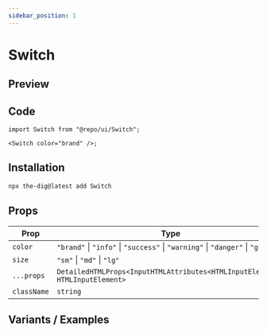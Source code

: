 ```yaml
---
sidebar_position: 1
---
```


# Switch

## Preview


<Container className="flex flex-wrap gap-3">
  <Switch color="brand" />
</Container>

## Code

```tsx
import Switch from "@repo/ui/Switch";

<Switch color="brand" />;
````

## Installation

```bash
npx the-dig@latest add Switch
```

## Props

| Prop            | Type                                                                          | Default   |
| --------------- | ----------------------------------------------------------------------------- | --------- |
| `color`         | `"brand"` \| `"info"` \| `"success"` \| `"warning"` \| `"danger"` \| `"gray"` | `"brand"` |
| `size`          | `"sm"` \| `"md"` \| `"lg"`                                                    | `"md"`    |
| `...props`      | `DetailedHTMLProps<InputHTMLAttributes<HTMLInputElement>, HTMLInputElement>`  | -         |
| `className`     | `string`                                                                      | -         |

## Variants / Examples

<Container className="flex flex-wrap gap-3">
  <Switch color="brand" checked />
  <Switch color="danger" checked />
  <Switch color="info" />
  <Switch color="gray" />
  <Switch color="success" />
  <Switch color="warning" />
  <Switch size="lg" />
  <Switch size="sm" />
  <Switch disabled />
</Container>
